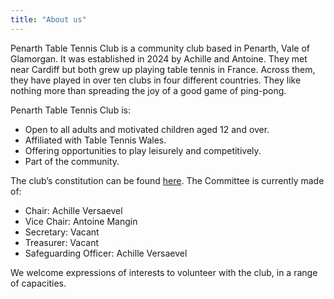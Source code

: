 ```yaml
---
title: "About us"
---
```


Penarth Table Tennis Club is a community club based in Penarth, Vale of Glamorgan. It was established in 2024 by Achille and Antoine. They met near Cardiff but both grew up playing table tennis in France. Across them, they have played in over ten clubs in four different countries. They like nothing more than spreading the joy of a good game of ping-pong.

Penarth Table Tennis Club is:

- Open to all adults and motivated children aged 12 and over.
- Affiliated with Table Tennis Wales.
- Offering opportunities to play leisurely and competitively.
- Part of the community.

The club’s constitution can be found [here](https://drive.google.com/file/d/1TPuq1SBI2i9fB5fcQXmfrIMflMQg6Yh-/view?usp=sharing). The Committee is currently made of:

- Chair: Achille Versaevel
- Vice Chair: Antoine Mangin
- Secretary: Vacant
- Treasurer: Vacant
- Safeguarding Officer: Achille Versaevel

We welcome expressions of interests to volunteer with the club, in a range of capacities.

